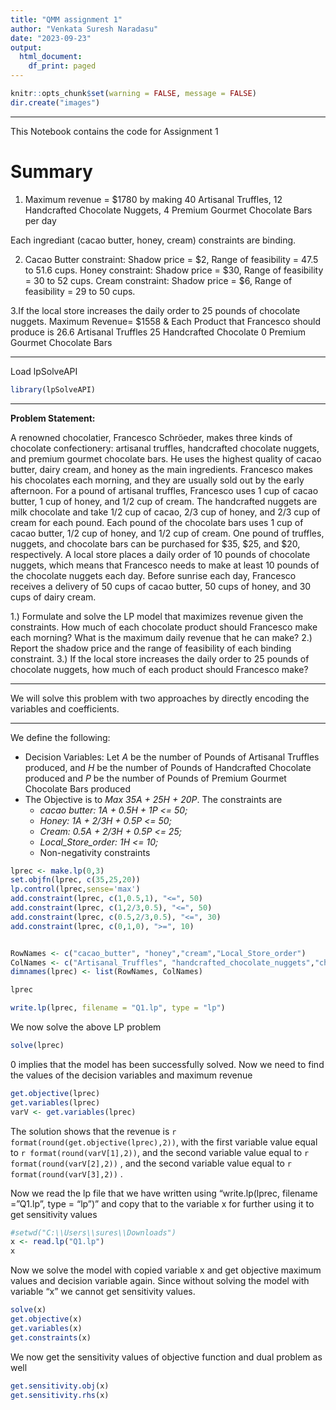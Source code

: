 ---
title: "QMM assignment 1"
author: "Venkata Suresh Naradasu"
date: "2023-09-23"
output:
  html_document:
    df_print: paged
---

```{r setup, include=FALSE}
knitr::opts_chunk$set(warning = FALSE, message = FALSE)
dir.create("images")
```

***

This Notebook contains the code for Assignment 1

# Summary

1. Maximum revenue = $1780 by making 40 Artisanal Truffles, 12 Handcrafted Chocolate Nuggets, 4 Premium Gourmet Chocolate Bars per day

Each ingrediant (cacao butter, honey, cream) constraints are binding.

2. Cacao Butter constraint: Shadow price = $2, Range of feasibility = 47.5 to 51.6 cups.
   Honey constraint: Shadow price = $30, Range of feasibility = 30 to 52 cups.
   Cream constraint: Shadow price = $6, Range of feasibility = 29 to 50 cups.
   
3.If the local store increases the daily order to 25 pounds of chocolate nuggets. Maximum Revenue= $1558 & Each Product that Francesco should produce is 
    26.6 Artisanal Truffles
    25 Handcrafted Chocolate
    0 Premium Gourmet Chocolate Bars
    
***

Load lpSolveAPI
```{r}
library(lpSolveAPI)

```

***
**Problem Statement: **

A renowned chocolatier, Francesco Schröeder, makes three kinds of chocolate confectionery: artisanal truffles, handcrafted chocolate nuggets, and premium gourmet chocolate bars. He uses the highest quality of cacao butter, dairy cream, and honey as the main ingredients. Francesco makes his chocolates each morning, and they are usually sold out by the early afternoon. For a pound of artisanal truffles, Francesco uses 1 cup of cacao butter, 1 cup of honey, and 1/2 cup of cream. The handcrafted nuggets are milk chocolate and take 1/2 cup of cacao, 2/3 cup of honey, and 2/3 cup of cream for each pound. Each pound of the chocolate bars uses 1 cup of cacao butter, 1/2 cup of honey, and 1/2 cup of cream. One pound of truffles, nuggets, and chocolate bars can be purchased for $35, $25, and $20, respectively. A local store places a daily order of 10 pounds of chocolate nuggets, which means that Francesco needs to make at least 10 pounds of the chocolate nuggets each day. Before sunrise each day, Francesco receives a delivery of 50 cups of cacao butter, 50 cups of honey, and 30 cups of dairy cream.

1.) Formulate and solve the LP model that maximizes revenue given the constraints. How much of each chocolate product should Francesco make each morning? What is the maximum daily revenue that he can make?
2.) Report the shadow price and the range of feasibility of each binding constraint.
3.) If the local store increases the daily order to 25 pounds of chocolate nuggets, how much of each product should Francesco make?

***

We will solve this problem with two approaches by directly encoding the variables and coefficients.

***

We define the following:

* Decision Variables: Let *A* be the number of Pounds of Artisanal Truffles produced, and *H* be the number of Pounds of Handcrafted Chocolate produced and *P* be the number of Pounds of Premium Gourmet Chocolate Bars produced
* The Objective is to *Max 35A + 25H + 20P*. The constraints are
  + *cacao butter: 1A + 0.5H + 1P <= 50;*
  + *Honey: 1A + 2/3H + 0.5P <= 50;*
  + *Cream: 0.5A + 2/3H + 0.5P <= 25;*
  + *Local_Store_order: 1H <= 10;*
  + Non-negativity constraints


```{r echo=FALSE, results='hide'}

lprec <- make.lp(0,3)
set.objfn(lprec, c(35,25,20))
lp.control(lprec,sense='max')
add.constraint(lprec, c(1,0.5,1), "<=", 50)
add.constraint(lprec, c(1,2/3,0.5), "<=", 50)
add.constraint(lprec, c(0.5,2/3,0.5), "<=", 30)
add.constraint(lprec, c(0,1,0), ">=", 10)


RowNames <- c("cacao_butter", "honey","cream","Local_Store_order")
ColNames <- c("Artisanal_Truffles", "handcrafted_chocolate_nuggets","chocolate_bars")
dimnames(lprec) <- list(RowNames, ColNames)

lprec

write.lp(lprec, filename = "Q1.lp", type = "lp")

```
We now solve the above LP problem

```{r}
solve(lprec)
```

0 implies that the model has been successfully solved. Now we need to find the values of the decision variables and maximum revenue
```{r}
get.objective(lprec)
get.variables(lprec)
varV <- get.variables(lprec)
```
The solution shows that the revenue is `r format(round(get.objective(lprec),2))`, with the first variable value equal to `r format(round(varV[1],2))`, and the second variable value equal to `r format(round(varV[2],2))` , and the second variable value equal to `r format(round(varV[3],2))` . 

Now we read the lp file that we have written using "write.lp(lprec, filename = "Q1.lp", type = "lp")" and copy that to the variable x for further using it to get sensitivity values 


```{r}
#setwd("C:\\Users\\sures\\Downloads")
x <- read.lp("Q1.lp")
x
```
Now we solve the model with copied variable x and get objective maximum values and decision variable again. Since without solving the model with variable "x" we cannot get sensitivity values. 

```{r}
solve(x)
get.objective(x)
get.variables(x)
get.constraints(x)
```
We now get the sensitivity values of objective function and dual problem as well 

```{r}
get.sensitivity.obj(x)
get.sensitivity.rhs(x)
```


